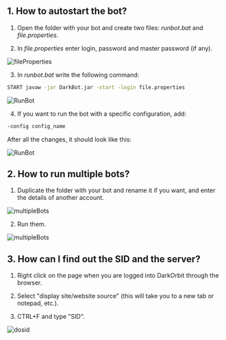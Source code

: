 ## 1. How to autostart the bot?

1. Open the folder with your bot and create two files: *runbot.bat* and *file.properties*.

2. In *file.properties* enter login, password and master password (if any).

![fileProperties](public/fileProperties.png)

3. In *runbot.bat* write the following command:

```bash
START javaw -jar DarkBot.jar -start -login file.properties
```

![RunBot](public/RunBot1.png)

4. If you want to run the bot with a specific configuration, add:

```bash
-config config_name
```

After all the changes, it should look like this:

![RunBot](public/RunBot2.png)

## 2. How to run multiple bots?

1. Duplicate the folder with your bot and rename it if you want, and enter the details of another account.

![multipleBots](public/multipleBots1.png)

2. Run them.

![multipleBots](public/multipleBots2.png)

## 3. How can I find out the SID and the server?
1. Right click on the page when you are logged into DarkOrbit through the browser.

2. Select "display site/website source" (this will take you to a new tab or notepad, etc.).

3. CTRL+F and type "SID".

![dosid](public/dosid.png)